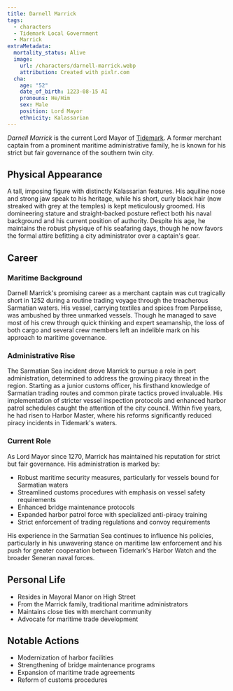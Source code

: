 ```yaml
---
title: Darnell Marrick
tags:
  - characters
  - Tidemark Local Government
  - Marrick
extraMetadata:
  mortality_status: Alive
  image:
    url: /characters/darnell-marrick.webp
    attribution: Created with pixlr.com
  cha:
    age: "52"
    date_of_birth: 1223-08-15 AI
    pronouns: He/Him
    sex: Male
    position: Lord Mayor
    ethnicity: Kalassarian
---
```


_Darnell Marrick_ is the current Lord Mayor of
[Tidemark](../locations/tidemark.mdx). A former merchant captain from a
prominent maritime administrative family, he is known for his strict but fair
governance of the southern twin city.

## Physical Appearance

A tall, imposing figure with distinctly Kalassarian features. His aquiline nose
and strong jaw speak to his heritage, while his short, curly black hair (now
streaked with grey at the temples) is kept meticulously groomed. His domineering
stature and straight-backed posture reflect both his naval background and his
current position of authority. Despite his age, he maintains the robust physique
of his seafaring days, though he now favors the formal attire befitting a city
administrator over a captain's gear.

## Career

### Maritime Background

Darnell Marrick's promising career as a merchant captain was cut tragically
short in 1252 during a routine trading voyage through the treacherous Sarmatian
waters. His vessel, carrying textiles and spices from Parpelisse, was ambushed
by three unmarked vessels. Though he managed to save most of his crew through
quick thinking and expert seamanship, the loss of both cargo and several crew
members left an indelible mark on his approach to maritime governance.

### Administrative Rise

The Sarmatian Sea incident drove Marrick to pursue a role in port
administration, determined to address the growing piracy threat in the region.
Starting as a junior customs officer, his firsthand knowledge of Sarmatian
trading routes and common pirate tactics proved invaluable. His implementation
of stricter vessel inspection protocols and enhanced harbor patrol schedules
caught the attention of the city council. Within five years, he had risen to
Harbor Master, where his reforms significantly reduced piracy incidents in
Tidemark's waters.

### Current Role

As Lord Mayor since 1270, Marrick has maintained his reputation for strict but
fair governance. His administration is marked by:

- Robust maritime security measures, particularly for vessels bound for
  Sarmatian waters
- Streamlined customs procedures with emphasis on vessel safety requirements
- Enhanced bridge maintenance protocols
- Expanded harbor patrol force with specialized anti-piracy training
- Strict enforcement of trading regulations and convoy requirements

His experience in the Sarmatian Sea continues to influence his policies,
particularly in his unwavering stance on maritime law enforcement and his push
for greater cooperation between Tidemark's Harbor Watch and the broader Seneran
naval forces.

## Personal Life

- Resides in Mayoral Manor on High Street
- From the Marrick family, traditional maritime administrators
- Maintains close ties with merchant community
- Advocate for maritime trade development

## Notable Actions

- Modernization of harbor facilities
- Strengthening of bridge maintenance programs
- Expansion of maritime trade agreements
- Reform of customs procedures
